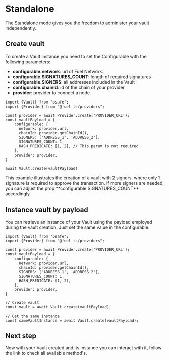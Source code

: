 
# Standalone

The Standalone mode gives you the freedom to administer your vault independently.

## Create vault
To create a Vault instance you need to set the Configurable with the following parameters:

- **configurable.network**: url of Fuel Network.
- **configurable.SIGNATURES_COUNT**: length of required signatures
- **configurable.SIGNERS**: all addresses included in the Vault
- **configurable.chainId**: id of the chain of your provider
- **provider**: provider to connect a node

```tsx copy
import {Vault} from "bsafe";
import {Provider} from "@fuel-ts/providers";

const provider = await Provider.create('PROVIDER_URL');
const vaultPayload = {
    configurable: {
      network: provider.url,
      chainId: provider.getChainId(),
      SIGNERS: ['ADDRESS_1', 'ADDRESS_2'],
      SIGNATURES_COUNT: 1,
      HASH_PREDICATE: [1, 2], // This param is not required
    },
    provider: provider,
}

await Vault.create(vaultPayload)
```

<Callout type="info">
    This example illustrates the creation of a vault with 2 signers, where only 1 signature is required to approve the
    transaction. If more signers are needed, you can adjust the prop **configurable.SIGNATURES_COUNT** accordingly.
</Callout>

## Instance vault by payload

You can retrieve an instance of your Vault using the payload employed during the vault creation.
Just set the same value in the configurable.

```tsx copy
import {Vault} from "bsafe";
import {Provider} from "@fuel-ts/providers";

const provider = await Provider.create('PROVIDER_URL');
const vaultPayload = {
    configurable: {
      network: provider.url,
      chainId: provider.getChainId(),
      SIGNERS: ['ADDRESS_1', 'ADDRESS_2'],
      SIGNATURES_COUNT: 1,
      HASH_PREDICATE: [1, 2],
    },
    provider: provider,
}

// Create vault
const vault = await Vault.create(vaultPayload);

// Get the same instance
const sameVaultInstance = await Vault.create(vaultPayload);
```

## Next step

Now with your Vault created and its instance you can interact with it, follow the link to check all available method's.

<Cards num={1}>
    <Card arrow title="Vault methods" href="./methods" />
</Cards>
